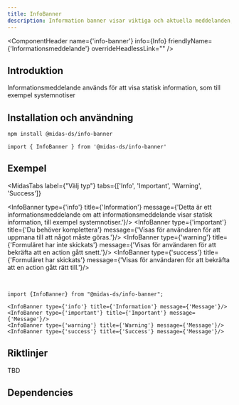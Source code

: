 ```yaml
---
title: InfoBanner
description: Information banner visar viktiga och aktuella meddelanden, som till exempel systemnotiser.
---
```



<ComponentHeader name={'info-banner'} info={Info} friendlyName={'Informationsmeddelande'} overrideHeadlessLink="" />

## Introduktion

Informationsmeddelande används för att visa statisk information, som till exempel systemnotiser

## Installation och användning

```bash npm2yarn
npm install @midas-ds/info-banner
```

```tsx
import { InfoBanner } from '@midas-ds/info-banner'
```

## Exempel

<MidasTabs
  label={"Välj typ"}
  tabs={['Info', 'Important', 'Warning', 'Success']}
>
  <InfoBanner type={'info'} title={'Information'} message={'Detta är ett informationsmeddelande om att informationsmeddelande visar statisk information, till exempel systemnotiser.'}/>
  <InfoBanner type={'important'} title={'Du behöver komplettera'} message={'Visas för användaren för att uppmana till att något måste göras.'}/>
  <InfoBanner type={'warning'} title={'Formuläret har inte skickats'} message={'Visas för användaren för att bekräfta att en action gått snett.'}/>
  <InfoBanner type={'success'} title={'Formuläret har skickats'} message={'Visas för användaren för att bekräfta att en action gått rätt till.'}/>
</MidasTabs>

<br />

```tsx
import {InfoBanner} from "@midas-ds/info-banner";

<InfoBanner type={'info'} title={'Information'} message={'Message'}/>
<InfoBanner type={'important'} title={'Important'} message={'Message'}/>
<InfoBanner type={'warning'} title={'Warning'} message={'Message'}/>
<InfoBanner type={'success'} title={'Success'} message={'Message'}/>
```

## Riktlinjer
TBD

## Dependencies

<ComponentFooter info={Info}/>